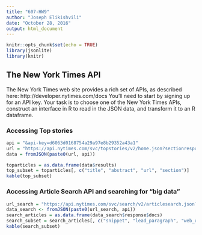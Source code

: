 ```yaml
---
title: "607-HW9"
author: "Joseph Elikishvili"
date: "October 28, 2016"
output: html_document
---
```


```r
knitr::opts_chunk$set(echo = TRUE)
library(jsonlite)
library(knitr)
```

## The New York Times API

The New York Times web site provides a rich set of APIs, as described here: http://developer.nytimes.com/docs
You'll need to start by signing up for an API key.
Your task is to choose one of the New York Times APIs, construct an interface in R to read in the JSON data, and
transform it to an R dataframe.

### Accessing Top stories


```r

api = "&api-key=d6063d0168754a29a97e8b29352a43a1"
url = "https://api.nytimes.com/svc/topstories/v2/home.json?sectionresponse_format"
data = fromJSON(paste0(url, api))

toparticles = as.data.frame(data$results)
top_subset = toparticles[, c("title", "abstract", "url", "section")]
kable(top_subset)
```

### Accessing Article Search API and searching for "big data"


```r
url_search = "https://api.nytimes.com/svc/search/v2/articlesearch.json?q=big+data"
data_search <- fromJSON(paste0(url_search, api))
search_articles = as.data.frame(data_search$response$docs)
search_subset = search_articles[, c("snippet", "lead_paragraph", "web_url")]
kable(search_subset)
```